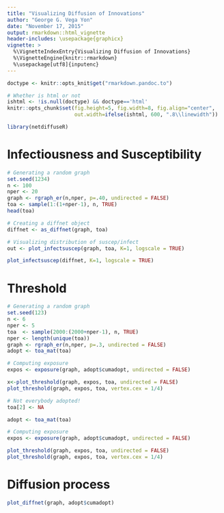```yaml
---
title: "Visualizing Diffusion of Innovations"
author: "George G. Vega Yon"
date: "November 17, 2015"
output: rmarkdown::html_vignette
header-includes: \usepackage{graphicx}
vignette: >
  %\VignetteIndexEntry{Visualizing Diffusion of Innovations}
  %\VignetteEngine{knitr::rmarkdown}
  %\usepackage[utf8]{inputenc}
---
```


```r
doctype <- knitr::opts_knit$get("rmarkdown.pandoc.to")

# Whether is html or not
ishtml <- !is.null(doctype) && doctype=='html'
knitr::opts_chunk$set(fig.height=5, fig.width=8, fig.align="center", 
                      out.width=ifelse(ishtml, 600, ".8\\linewidth"))
```

```r
library(netdiffuseR)
```

# Infectiousness and Susceptibility

```r
# Generating a random graph
set.seed(1234)
n <- 100
nper <- 20
graph <- rgraph_er(n,nper, p=.40, undirected = FALSE)
toa <- sample(1:(1+nper-1), n, TRUE)
head(toa)

# Creating a diffnet object
diffnet <- as_diffnet(graph, toa)

# Visualizing distribution of suscep/infect
out <- plot_infectsuscep(graph, toa, K=1, logscale = TRUE)
```

```r
plot_infectsuscep(diffnet, K=1, logscale = TRUE)
```


\clearpage

# Threshold

```r
# Generating a random graph
set.seed(123)
n <- 6
nper <- 5
toa  <- sample(2000:(2000+nper-1), n, TRUE)
nper <- length(unique(toa))
graph <- rgraph_er(n,nper, p=.3, undirected = FALSE)
adopt <- toa_mat(toa)

# Computing exposure
expos <- exposure(graph, adopt$cumadopt, undirected = FALSE)

x<-plot_threshold(graph, expos, toa, undirected = FALSE)
plot_threshold(graph, expos, toa, vertex.cex = 1/4)

# Not everybody adopted!
toa[2] <- NA

adopt <- toa_mat(toa)

# Computing exposure
expos <- exposure(graph, adopt$cumadopt, undirected = FALSE)

plot_threshold(graph, expos, toa, undirected = FALSE)
plot_threshold(graph, expos, toa, vertex.cex = 1/4)
```

\clearpage

# Diffusion process

```r
plot_diffnet(graph, adopt$cumadopt)
```


